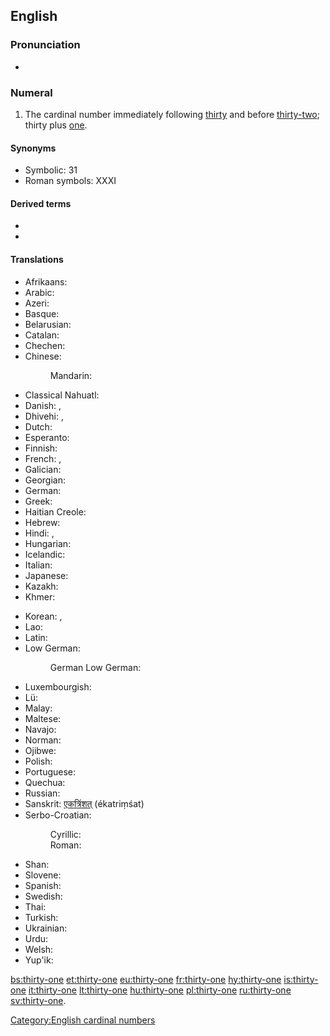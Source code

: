 ==English==
{{cardinalbox|en|30|31|32|thirty|thirty-two|ord=thirty-first}}

===Pronunciation===
* {{audio|en-us-thirty-one.ogg|Audio (US)|lang=en}}

===Numeral===
{{head|en|numeral}}

# The cardinal number immediately following [[thirty]] and before [[thirty-two]]; thirty plus [[one]].

====Synonyms====
* Symbolic: 31
* Roman symbols: XXXI

====Derived terms====
* {{l|en|thirty-first}}
* {{l|en|thirty-oneth}}

====Translations====
{{trans-top|31}}
* Afrikaans: {{t|af|een-en-dertig}}
* Arabic: {{t|ar|وَاحِد وَثَلَاثُون|tr=wāḥid wa-ṯalāṯūn}}
* Azeri: {{t+|az|otuz bir}}
* Basque: {{t+|eu|hogeita hamaika}}
* Belarusian: {{t|be|тры́ццаць адзі́н|sc=Cyrl}}
* Catalan: {{t+|ca|trenta-un}}
* Chechen: {{t|ce|ткъе цхьайтта|tr=tqe cxhaytta}}
* Chinese:
*: Mandarin: {{t|cmn|三十一|tr=sān shí yī}}
* Classical Nahuatl: {{t|nci|cempōhualli ommahtlāctli oncē}}
* Danish: {{t|da|enogtredive}}, {{t|da|enogtredve}}
* Dhivehi: {{t|dv|އެއްތިރީސް އެކެއް}}, {{t|dv|ތިރީސް އެކެއް}}
* Dutch: {{t+|nl|eenendertig}}
* Esperanto: {{t|eo|tridek unu}}
* Finnish: {{t|fi|kolmekymmentäyksi}}
* French: {{t+|fr|trente et un}}, {{t+|fr|trente-et-un}}
* Galician: {{t+|gl|trinta e un}}
* Georgian: {{t|ka|ოცდათერთმეტი}}
* German: {{t+|de|einunddreißig}}
* Greek: {{t|el|τριάντα έν}}
* Haitian Creole: {{t|ht|tranteyen}}
* Hebrew: {{t|he|שלשים־ואחד|tr=shloshím və-ekhád}}
* Hindi: {{t+|hi|इकतीस|tr=iktīs}}, {{t+|hi|इकत्तीस|tr=ikattīs}}
* Hungarian: {{t+|hu|harmincegy}}
* Icelandic: {{t+|is|þrjátíu og einn}}
* Italian: {{t+|it|trentuno}}
* Japanese: {{t|ja|三十一|tr=san-jū-ichí}}
* Kazakh: {{t|kk|отыз бір}}
* Khmer: {{t|km|សាមសិប​មួយ|tr=saamsǝp muəy}}
{{trans-mid}}
* Korean: {{t+|ko|삼십일|tr=samsib-il|sc=Kore}}, {{t|ko|서른하나|tr=seoleunhana|sc=Kore}}
* Lao: {{t|lo|ສາມສິບເອັດ}}
* Latin: {{t|la|trigintaunus}}
* Low German:
*: German Low German: {{t+|nds-de|eenundörtig}} {{qualifier|North Low Saxon}}
* Luxembourgish: {{t|lb|eenandrësseg}}
* Lü: {{t|khb|ᦉᦱᧄᦉᦲᧇᦵᦀᧆ}}
* Malay: {{t|ms|tiga puluh satu}}
* Maltese: {{t|mt|wieħed u tletin}}
* Navajo: {{t|nv|tádiin dóó baʼąą tʼááłáʼí}}
* Norman: {{t|nrf|trente-tch'ieune}}
* Ojibwe: {{t|oj|nisimidana-ashi-bezhig}}
* Polish: {{t|pl|trzydzieści jeden}}
* Portuguese: {{t|pt|trinta e um}}
* Quechua: {{t|qu|kimsa chunka hukniyuq}}
* Russian: {{t+|ru|три́дцать оди́н}}
* Sanskrit: [[एकत्रिंशत्]] (ékatriṃśat)
* Serbo-Croatian:
*: Cyrillic: {{t|sh|тридесет и један}}
*: Roman: {{t|sh|trideset i jedan}}
* Shan: {{t|shn|သၢမ်သိပ်းဢဵတ်း}}
* Slovene: {{t|sl|enaintrideset}}
* Spanish: {{t|es|treinta y uno}}
* Swedish: {{t+|sv|trettioett}}
* Thai: {{t|th|สามสิบเอ็ด|tr=saam sip et}}
* Turkish: {{t+|tr|otuz bir}}
* Ukrainian: {{t|uk|три́дцять оди́н|sc=Cyrl}}
* Urdu: {{t|ur|اکتیس|tr=iktīs / ikattīs}}
* Welsh: {{t|cy|dri deg un}}
* Yup'ik: {{t|esu|yuinaq qula atauciq}}
{{trans-bottom}}

[[Category:English cardinal numbers]]

[[bs:thirty-one]]
[[et:thirty-one]]
[[eu:thirty-one]]
[[fr:thirty-one]]
[[hy:thirty-one]]
[[is:thirty-one]]
[[it:thirty-one]]
[[lt:thirty-one]]
[[hu:thirty-one]]
[[pl:thirty-one]]
[[ru:thirty-one]]
[[sv:thirty-one]].